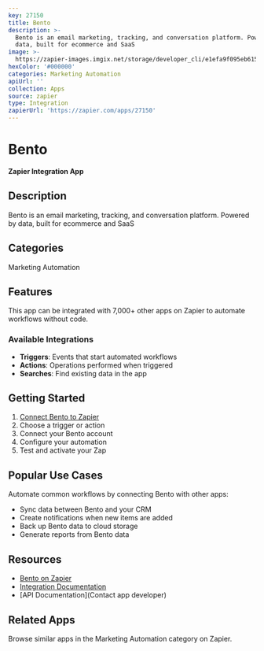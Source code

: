 ```yaml
---
key: 27150
title: Bento
description: >-
  Bento is an email marketing, tracking, and conversation platform. Powered by
  data, built for ecommerce and SaaS
image: >-
  https://zapier-images.imgix.net/storage/developer_cli/e1efa9f095eb61557791e6d1bbc28ce0_2.png?auto=format%2Ccompress&ixlib=python-3.0.0&q=50
hexColor: '#000000'
categories: Marketing Automation
apiUrl: ''
collection: Apps
source: zapier
type: Integration
zapierUrl: 'https://zapier.com/apps/27150'
---
```

# Bento

**Zapier Integration App**

## Description

Bento is an email marketing, tracking, and conversation platform. Powered by data, built for ecommerce and SaaS

## Categories

Marketing Automation

## Features

This app can be integrated with 7,000+ other apps on Zapier to automate workflows without code.

### Available Integrations

- **Triggers**: Events that start automated workflows
- **Actions**: Operations performed when triggered
- **Searches**: Find existing data in the app

## Getting Started

1. [Connect Bento to Zapier](https://zapier.com/apps/27150)
2. Choose a trigger or action
3. Connect your Bento account
4. Configure your automation
5. Test and activate your Zap

## Popular Use Cases

Automate common workflows by connecting Bento with other apps:

- Sync data between Bento and your CRM
- Create notifications when new items are added
- Back up Bento data to cloud storage
- Generate reports from Bento data

## Resources

- [Bento on Zapier](https://zapier.com/apps/27150)
- [Integration Documentation](https://zapier.com/apps/27150/integrations)
- [API Documentation](Contact app developer)

## Related Apps

Browse similar apps in the Marketing Automation category on Zapier.

